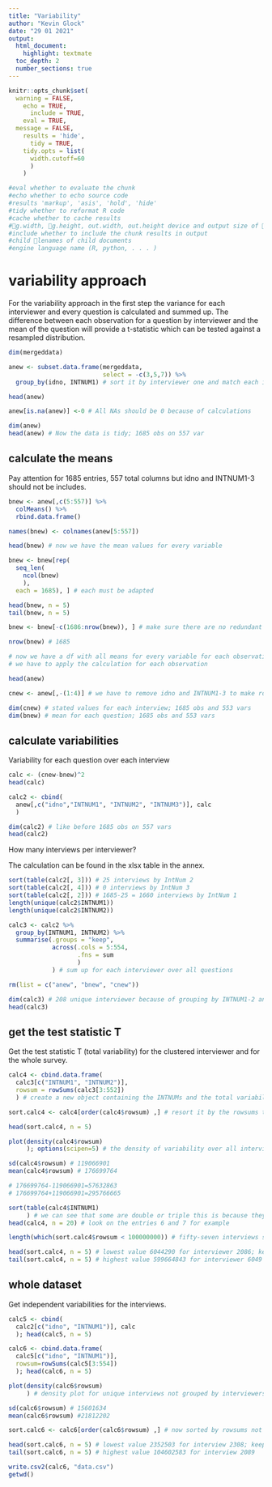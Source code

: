 ```yaml
---
title: "Variability"
author: "Kevin Glock"
date: "29 01 2021"
output:
  html_document:
    highlight: textmate
  toc_depth: 2
  number_sections: true
---
```


```r
knitr::opts_chunk$set(
  warning = FALSE,
    echo = TRUE,
      include = TRUE,
    eval = TRUE,
  message = FALSE,
    results = 'hide',
      tidy = TRUE,
    tidy.opts = list(
      width.cutoff=60
      )
    )

#eval whether to evaluate the chunk
#echo whether to echo source code
#results 'markup', 'asis', 'hold', 'hide'
#tidy whether to reformat R code
#cache whether to cache results
#g.width, g.height, out.width, out.height device and output size of gures
#include whether to include the chunk results in output
#child lenames of child documents
#engine language name (R, python, . . . )
```


# variability approach


For the variability approach in the first step the variance for each interviewer and every question is calculated and summed up.
The difference between each observation for a question by interviewer and the mean of the question will provide a t-statistic which can be tested against a resampled distribution.

```r
dim(mergeddata)

anew <- subset.data.frame(mergeddata,
                          select = -c(3,5,7)) %>% 
  group_by(idno, INTNUM1) # sort it by interviewer one and match each interview

head(anew) 

anew[is.na(anew)] <-0 # All NAs should be 0 because of calculations

dim(anew)
head(anew) # Now the data is tidy; 1685 obs on 557 var
```


## calculate the means


Pay attention for 1685 entries, 557 total columns but idno and INTNUM1-3 should not be includes.

```r
bnew <- anew[,c(5:557)] %>% 
  colMeans() %>% 
  rbind.data.frame()

names(bnew) <- colnames(anew[5:557])

head(bnew) # now we have the mean values for every variable

bnew <- bnew[rep(
  seq_len(
    ncol(bnew)
    ), 
  each = 1685), ] # each must be adapted

head(bnew, n = 5)
tail(bnew, n = 5)

bnew <- bnew[-c(1686:nrow(bnew)), ] # make sure there are no redundant rows

nrow(bnew) # 1685

# now we have a df with all means for every variable for each observation
# we have to apply the calculation for each observation

head(anew)

cnew <- anew[,-(1:4)] # we have to remove idno and INTNUM1-3 to make rowwise calculations in the next step

dim(cnew) # stated values for each interview; 1685 obs and 553 vars
dim(bnew) # mean for each question; 1685 obs and 553 vars

```


## calculate variabilities


Variability for each question over each interview

```r
calc <- (cnew-bnew)^2
head(calc)

calc2 <- cbind(
  anew[,c("idno","INTNUM1", "INTNUM2", "INTNUM3")], calc
  )

dim(calc2) # like before 1685 obs on 557 vars
head(calc2)
```
  

How many interviews per interviewer?

The calculation can be found in the xlsx table in the annex.

```r
sort(table(calc2[, 3])) # 25 interviews by IntNum 2
sort(table(calc2[, 4])) # 0 interviews by IntNum 3
sort(table(calc2[, 2])) # 1685-25 = 1660 interviews by IntNum 1
length(unique(calc2$INTNUM1))
length(unique(calc2$INTNUM2))
```


```r

calc3 <- calc2 %>% 
  group_by(INTNUM1, INTNUM2) %>% 
  summarise(.groups = "keep", 
            across(.cols = 5:554,
                   .fns = sum
                   )
            ) # sum up for each interviewer over all questions

rm(list = c("anew", "bnew", "cnew"))

dim(calc3) # 208 unique interviewer because of grouping by INTNUM1-2 and 552 vars
head(calc3)
```


## get the test statistic T


Get the test statistic T (total variability) for the clustered interviewer and for the whole survey.

```r
calc4 <- cbind.data.frame(
  calc3[c("INTNUM1", "INTNUM2")],
  rowsum = rowSums(calc3[3:552])
  ) # create a new object containing the INTNUMs and the total variability aggregated by INTNUMs

sort.calc4 <- calc4[order(calc4$rowsum) ,] # resort it by the rowsums to get ascending values of the variabilities

head(sort.calc4, n = 5) 

plot(density(calc4$rowsum)
     ); options(scipen=5) # the density of variability over all interviewers

sd(calc4$rowsum) # 119066901
mean(calc4$rowsum) # 176699764

# 176699764-119066901=57632863
# 176699764+119066901=295766665

sort(table(calc4$INTNUM1)
     ) # we can see that some are double or triple this is because they are re-issued by a second and third person
head(calc4, n = 20) # look on the entries 6 and 7 for example

length(which(sort.calc4$rowsum < 100000000)) # fifty-seven interviews show suspiciously low total variabilities at first sight

head(sort.calc4, n = 5) # lowest value 6044290 for interviewer 2086; keep in mind that this are aggregated values!
tail(sort.calc4, n = 5) # highest value 599664843 for interviewer 6049
```


## whole dataset


Get independent variabilities for the interviews.

```r
calc5 <- cbind(
  calc2[c("idno", "INTNUM1")], calc
  ); head(calc5, n = 5)

calc6 <- cbind.data.frame(
  calc5[c("idno", "INTNUM1")], 
  rowsum=rowSums(calc5[3:554])
  ); head(calc6, n = 5)

plot(density(calc6$rowsum)
     ) # density plot for unique interviews not grouped by interviewers

sd(calc6$rowsum) # 15601634
mean(calc6$rowsum) #21812202

sort.calc6 <- calc6[order(calc6$rowsum) ,] # now sorted by rowsums not by respondends ID

head(sort.calc6, n = 5) # lowest value 2352503 for interview 2308; keep in mind that this are seperated interview values not aggregated
tail(sort.calc6, n = 5) # highest value 104602583 for interview 2089

write.csv2(calc6, "data.csv")
getwd()
```
